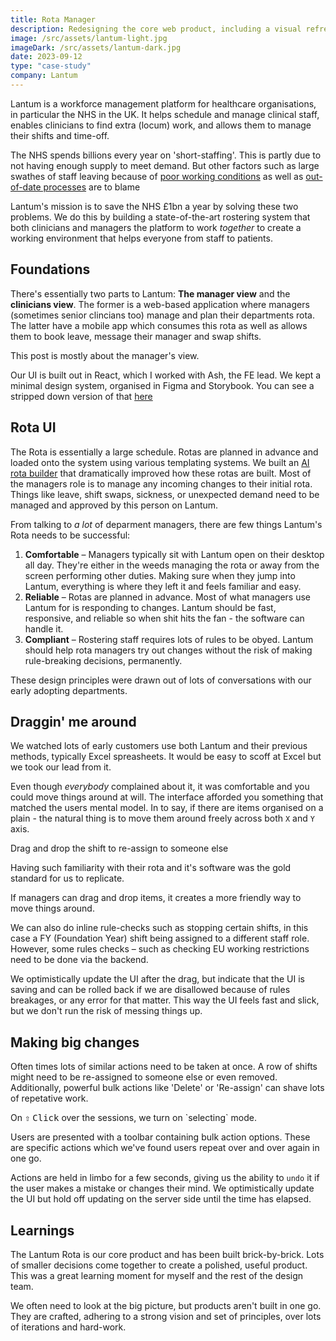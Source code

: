 ```yaml
---
title: Rota Manager
description: Redesigning the core web product, including a visual refresh, for managers to schedule clinical staff in NHS hospitals
image: /src/assets/lantum-light.jpg
imageDark: /src/assets/lantum-dark.jpg
date: 2023-09-12
type: "case-study"
company: Lantum
---
```



Lantum is a workforce management platform for healthcare organisations, in particular the NHS in the UK.
It helps schedule and manage clinical staff, enables clinicians to find extra (locum) work, and allows them to manage their shifts and time-off.

The NHS spends billions every year on 'short-staffing'. This is partly due to not having enough supply to meet demand.
But other factors such as large swathes of staff leaving because of [poor working conditions](https://www.hospitaltimes.co.uk/poor-work-life-balance-driving-nhs-exodus) as well as [out-of-date processes](https://www.bma.org.uk/pay-and-contracts/working-hours/work-schedule/managing-rotas-and-duty-rosters-for-junior-doctors-in-england/good-rostering-guide) are to blame

Lantum's mission is to save the NHS £1bn a year by solving these two problems. We do this by building a state-of-the-art rostering system that both clinicians and managers
the platform to work _together_ to create a working environment that helps everyone from staff to patients.

## Foundations

There's essentially two parts to Lantum: **The manager view** and the **clinicians view**. The former is a web-based application where managers (sometimes senior clincians too)
manage and plan their departments rota. The latter have a mobile app which consumes this rota as well as allows them to book leave, message their manager and swap shifts.

<MediaWrapper
  src="https://ucarecdn.com/6533aded-526c-4740-80e7-7b722db888c3/"
  type="image"
  alt="The main 'Schedule' view that shows the rota on a week-by-week basis that's updated in real-time. Managers can customise this view with powerful filter combinations and display variables."
/>

This post is mostly about the manager's view.

Our UI is built out in React, which I worked with Ash, the FE lead.
We kept a minimal design system, organised in Figma and Storybook. You can see a stripped down version of that [here](https://www.figma.com/design/w03c73kH5FXFGLsJ7q2xN0/Lantum-Web-UI?m=auto&t=U9ceIQ8Dl0ktdX2n-6)

<MediaWrapper
  src="https://ucarecdn.com/ee530e58-e254-40c8-a6b9-0f355acb75f6/"
  type="image"
  alt="A snapshot of Figma boards in our Web UI file. The design and engineering teams used this as visual reference as well as design guidelines on how to use components correctly."
/>

## Rota UI

The Rota is essentially a large schedule. Rotas are planned in advance and loaded onto the system using various templating systems. We built an [AI rota builder](/portfolio/p/lantum-ai-rota.mdx) that dramatically improved how these rotas are built.
Most of the managers role is to manage any incoming changes to their initial rota. Things like leave, shift swaps, sickness, or unexpected demand need to be managed and approved by this person on Lantum.

<MediaWrapper
  src="https://ucarecdn.com/e229a7d7-c249-4d06-8e8b-066c063e6f2a/"
  type="image"
  alt="Close-up shot of the UI showing the navigational tabs that organise the view below"
/>

From talking to _a lot_ of deparment managers, there are few things Lantum's Rota needs to be successful:

1. **Comfortable** – Managers typically sit with Lantum open on their desktop all day. They're either in the weeds managing the rota or away from the screen performing other duties. Making sure when they jump into Lantum, everything is where they left it and feels familiar and easy.
2. **Reliable** – Rotas are planned in advance. Most of what managers use Lantum for is responding to changes. Lantum should be fast, responsive, and reliable so when shit hits the fan - the software can handle it.
3. **Compliant** – Rostering staff requires lots of rules to be obyed. Lantum should help rota managers try out changes without the risk of making rule-breaking decisions, permanently.

These design principles were drawn out of lots of conversations with our early adopting departments.

## Draggin' me around

We watched lots of early customers use both Lantum and their previous methods, typically Excel spreasheets.
It would be easy to scoff at Excel but we took our lead from it.

Even though _everybody_ complained about it, it was comfortable and you could move things around at will.
The interface afforded you something that matched the users mental model.
In to say, if there are items organised on a plain - the natural thing is to move them around freely across both `X` and `Y` axis.

<UIExample component="lantum-grid" client:load>
  Drag and drop the shift to re-assign to someone else
</UIExample>

Having such familiarity with their rota and it's software was the gold standard for us to replicate.

If managers can drag and drop items, it creates a more friendly way to move things around.

We can also do inline rule-checks such as stopping certain shifts, in this case a FY (Foundation Year) shift being assigned to a different staff role.
However, some rules checks – such as checking EU working restrictions need to be done via the backend.

We optimistically update the UI after the drag, but indicate that the UI is saving and can be rolled back if we are disallowed because of rules breakages, or any error for that matter.
This way the UI feels fast and slick, but we don't run the risk of messing things up.

## Making big changes

Often times lots of similar actions need to be taken at once. A row of shifts might need to be re-assigned to someone else or even removed.
Additionally, powerful bulk actions like 'Delete' or 'Re-assign' can shave lots of repetative work.

<UIExample component="lantum-bulk" client:load>
  On <kbd className="mr-1">⇧</kbd>
  <kbd>Click</kbd> over the sessions, we turn on `selecting` mode.
</UIExample>

Users are presented with a toolbar containing bulk action options.
These are specific actions which we've found users repeat over and over again in one go.

Actions are held in limbo for a few seconds, giving us the ability to `undo` it if the user makes a mistake or changes their mind.
We optimistically update the UI but hold off updating on the server side until the time has elapsed.

## Learnings

The Lantum Rota is our core product and has been built brick-by-brick. Lots of smaller decisions come together to create a polished, useful product.
This was a great learning moment for myself and the rest of the design team.

We often need to look at the big picture, but products aren't built in one go.
They are crafted, adhering to a strong vision and set of principles, over lots of iterations and hard-work.
